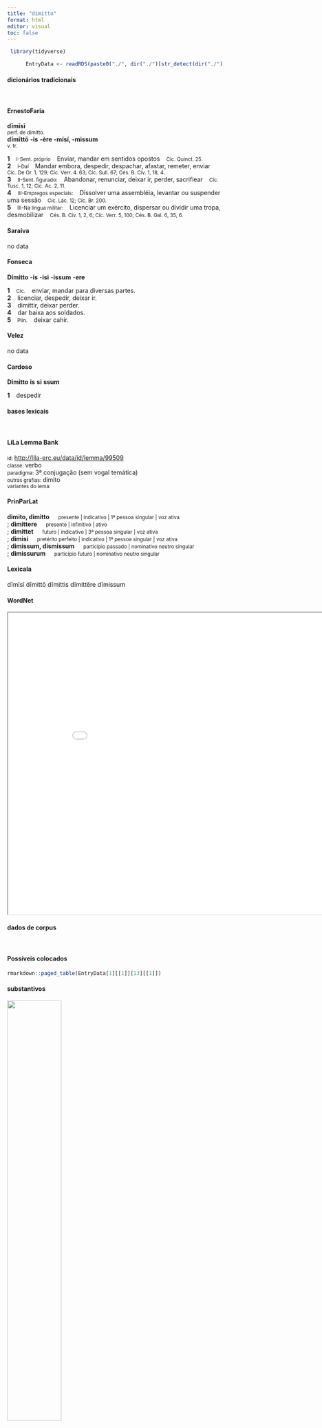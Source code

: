 ```yaml
---
title: "dimitto"
format: html
editor: visual
toc: false
---
```



```r
 library(tidyverse) 

      EntryData <- readRDS(paste0("./", dir("./")[str_detect(dir("./"), "_xx100-105-109-105-116-116-111xx_.rds")]))

```


#### dicionários tradicionais

&emsp;




::: panel-tabset

#### ErnestoFaria

<b>dīmīsī</b> <br> <small>perf. de dimítto.</small> <br> <small></small> 
 <b>dīmīttō</b> <b>-is</b> <b>-ère</b> <b>-mísí, -missum</b> <br> <small>v. tr.</small> <br> <small></small>   <p> <b>1</b> &ensp; <small>I-Sent. próprio</small> &ensp; Enviar, mandar em sentidos opostos &ensp; <small>Cíc. Quinct. 25.</small> <br> <b>2</b> &ensp; <small>I-Daí</small> &ensp; Mandar embora, despedir, despachar, afastar, remeter, enviar &ensp; <small>Cíc. De Or. 1, 129; Cíc. Verr. 4. 63; Cíc. Sull. 67; Cés. B. Civ. 1, 18, 4.</small> <br> <b>3</b> &ensp; <small>II-Sent. figurado:</small> &ensp; Abandonar, renunciar, deixar ir, perder, sacrifiear &ensp; <small>Cíc. Tusc. 1, 12; Cíc. Ac. 2, 11.</small> <br> <b>4</b> &ensp; <small>III-Empregos especiais:</small> &ensp; Dissolver uma assembléia, levantar ou suspender uma sessão &ensp; <small>Cíc. Lác. 12; Cíc. Br. 200.</small> <br> <b>5</b> &ensp; <small>III-Na língua militar:</small> &ensp; Licenciar um exército, dispersar ou dividir uma tropa, desmobilizar &ensp; <small>Cés. B. Civ. 1, 2, 6; Cíc. Verr. 5, 100; Cés. B. Gal. 6, 35, 6.</small> </p>




#### Saraiva

no data




#### Fonseca

<b>Dimitto</b> -<b>is</b> -<b>isi</b> -<b>issum</b> -<b>ere</b>   <p> <b>1</b> &ensp; <small>Cic.</small> &ensp; enviar, mandar para diversas partes. <br> <b>2</b> &ensp; licenciar, despedir, deixar ir. <br> <b>3</b> &ensp; dimittir, deixar perder. <br> <b>4</b> &ensp; dar baixa aos soldados. <br> <b>5</b> &ensp; <small>Plin.</small> &ensp; deixar cahir. </p>




#### Velez

no data




#### Cardoso

<b>Dimitto</b> <b>is</b> <b>si</b> <b>ssum</b>   <p> <b>1</b> &ensp; despedir </p>


:::



#### bases lexicais

&emsp;






::: panel-tabset

#### LiLa Lemma Bank

<small> id: </small> <a href=' http://lila-erc.eu/data/id/lemma/99509 ' target="_blank"> http://lila-erc.eu/data/id/lemma/99509 </a> <br>
<small> classe: </small> verbo    <br>
<small> paradigma: </small> 3ª conjugação (sem vogal temática) <br>
<small> outras grafias: </small> dimito <br>
<small> variantes do lema: </small>  <br>





#### PrinParLat

<b> dimito, dimitto </b>&emsp;<small> presente | indicativo | 1ª pessoa singular | voz ativa </small><br>
; <b> dimittere </b>&emsp;<small> presente | infinitivo | ativo </small><br>
; <b> dimittet </b>&emsp;<small> futuro | indicativo | 3ª pessoa singular | voz ativa </small><br>
; <b> dimisi </b>&emsp;<small> pretérito perfeito | indicativo | 1ª pessoa singular | voz ativa </small><br>
; <b> dimissum, dismissum </b>&emsp;<small> particípio passado | nominativo neutro singular </small><br>
; <b> dimissurum </b>&emsp;<small> particípio futuro | nominativo neutro singular </small><br>





#### Lexicala

dīmīsī 
 dīmittō 
 dīmittis 
 dīmittĕre 
 dīmissum




#### WordNet

<iframe width='900' height='700' src='Media/Tree__xx100-105-109-105-116-116-111xx__sem_type_lexemes_pt.html'>

</iframe>


:::



#### dados de corpus

&emsp;




::: panel-tabset

#### Possíveis colocados

```r

rmarkdown::paged_table(EntryData[1][[1]][13][[1]])

```


#### substantivos

![](./Media/wordcloud__xx100-105-109-105-116-116-111xx__BY_collocate_scoreSUBST.webp){width=50% fig-alt='This chart plots collocate by scoreSUBST, for the headword dimitto here are all the values plotted: collocate: concilium; scoreSUBST: 3. collocate: domus; scoreSUBST: 2. collocate: pars; scoreSUBST: 2. collocate: is; scoreSUBST: 0'}




#### adjetivos

![](./Media/wordcloud__xx100-105-109-105-116-116-111xx__BY_collocate_scoreADJ.webp){width=50% fig-alt='This chart plots collocate by scoreADJ, for the headword dimitto here are all the values plotted: collocate: concilium; scoreADJ: 0. collocate: domus; scoreADJ: 0. collocate: pars; scoreADJ: 0. collocate: is; scoreADJ: 0'}




#### verbos

![](./Media/wordcloud__xx100-105-109-105-116-116-111xx__BY_collocate_scoreVERBO.webp){width=50% fig-alt='This chart plots collocate by scoreVERBO, for the headword dimitto here are all the values plotted: collocate: concilium; scoreVERBO: 0. collocate: domus; scoreVERBO: 0. collocate: pars; scoreVERBO: 0. collocate: is; scoreVERBO: 0'}




#### advérbios

![](./Media/wordcloud__xx100-105-109-105-116-116-111xx__BY_collocate_scoreADV.webp){width=50% fig-alt='This chart plots collocate by scoreADV, for the headword dimitto here are all the values plotted: collocate: concilium; scoreADV: 0. collocate: domus; scoreADV: 0. collocate: pars; scoreADV: 0. collocate: is; scoreADV: 0'}




#### preposições e conjunções

![](./Media/wordcloud__xx100-105-109-105-116-116-111xx__BY_collocate_scoreFUNC.webp){width=50% fig-alt='This chart plots collocate by scoreFUNC, for the headword dimitto here are all the values plotted: collocate: concilium; scoreFUNC: 0. collocate: domus; scoreFUNC: 0. collocate: pars; scoreFUNC: 0. collocate: is; scoreFUNC: 0'}


:::



::: panel-tabset

#### ExemplosTraduzidos

<p> hac oratione habita concilium <b>dimisit</b> <br> <small> Caes.Gal.1.33.2 <br> Feito esse discurso, encerrou a reunião. <small> [JDD] </small> </small> </p>
; <p> placet igitur eos <b>dimitti</b> et augeri exercitum Catilinae <br> <small> Sal.Cat.51.43 <br> Me agrada então que eles sejam mandados embora e aumentem o exército de Catilina? <small> [JDD] </small> </small> </p>
; <p> et continuo <b>dimisit</b> eam febris et ministrabat eis <br> <small> Vulg.Marc.1.31 <br> e em seguida a febre a deixou e ela se pôs a servi-los. <small> [JDD] </small> </small> </p>
; <p> et <b>dimittentes</b> turbam adsumunt eum ita ut erat in navi <br> <small> Vulg.Marc.4.36 <br> E eles, despedindo a multidão, juntam-se a ele assim como estava, na barca. <small> [JDD] </small> </small> </p>
; <p> et si <b>dimisero</b> eos ieiunos in domum suam deficient in via <br> <small> Vulg.Marc.8.3 <br> e se eu os mandar em jejum para as suas casas, vão desmaiar no caminho. <small> [JDD] </small> </small> </p>
; <p> Caesar rursus ad uexandos hostes profectus magno coacto equitum numero ex finitimis ciuitatibus in omnes partes <b>dimittit</b> <br> <small> Caes.Gal.6.43.1 <br> César, tendo partido novamente para acossar os inimigos, reunindo das cidades vizinhas um grande número de cavaleiros, envia-os em todas as direções. <small> [JDD, de outra edição] </small> </small> </p>





#### Frequência por autor

![](./Media/barchart__xx100-105-109-105-116-116-111xx__lemma_BY_author_Frequencies.webp){width=50% fig-alt='This charts plots the frequency of lemma by author_Frequencies. The Hieronymus subcorpus registers the highest normalized frequency, with the value of 31.45 and an absolute frequency of 14. The Caesar subcorpus follows, with a normalized frequency of 7.93 and an absolute frequency of 21. the subcorpus with the least normalized frequency is Horatius with the normalized value of 0 and an absolute freqeuncy of 0. here are all the values: subcorpus: Caesar ; normalized frequency: 21 ; absolute frequency: 7.93111262179923. subcorpus: Cicero ; normalized frequency: 23 ; absolute frequency: 1.43280755525653. subcorpus: Horatius ; normalized frequency: 0 ; absolute frequency: 0. subcorpus: Ovidius ; normalized frequency: 2 ; absolute frequency: 3.43170899107756. subcorpus: Phaedrus ; normalized frequency: 1 ; absolute frequency: 1.5181417944436. subcorpus: Sallustius ; normalized frequency: 7 ; absolute frequency: 6.49290418328541. subcorpus: Seneca ; normalized frequency: 11 ; absolute frequency: 2.05296653664545. subcorpus: Suetonius ; normalized frequency: 0 ; absolute frequency: 0. subcorpus: Tacitus ; normalized frequency: 0 ; absolute frequency: 0. subcorpus: Vergilius ; normalized frequency: 2 ; absolute frequency: 3.86100386100386. subcorpus: Hieronymus ; normalized frequency: 14 ; absolute frequency: 31.4536059312514'}




#### Frequência por gênero

![](./Media/barchart__xx100-105-109-105-116-116-111xx__lemma_BY_genre_Frequencies.webp){width=50% fig-alt='This charts plots the frequency of lemma by genre_Frequencies. The Prosa.ficcional subcorpus registers the highest normalized frequency, with the value of 31.45 and an absolute frequency of 14. The Prosa.histórica subcorpus follows, with a normalized frequency of 6.82 and an absolute frequency of 28. the subcorpus with the least normalized frequency is Poesia.lírica with the normalized value of 0.84 and an absolute freqeuncy of 1. here are all the values: subcorpus: Prosa.histórica ; normalized frequency: 28 ; absolute frequency: 6.81613476472163. subcorpus: Prosa.filosófica ; normalized frequency: 11 ; absolute frequency: 1.81216124940281. subcorpus: Prosa.oratória ; normalized frequency: 12 ; absolute frequency: 1.15215116223248. subcorpus: Prosa.epistolográfica ; normalized frequency: 9 ; absolute frequency: 2.38480086912743. subcorpus: Poesia.lírica ; normalized frequency: 1 ; absolute frequency: 0.84125515268781. subcorpus: Poesia.didática ; normalized frequency: 2 ; absolute frequency: 1.69649673424379. subcorpus: Poesia.trágica ; normalized frequency: 2 ; absolute frequency: 1.73731758165393. subcorpus: Poesia.épica ; normalized frequency: 2 ; absolute frequency: 3.86100386100386. subcorpus: Prosa.ficcional ; normalized frequency: 14 ; absolute frequency: 31.4536059312514'}




#### Frequência por século

![](./Media/barchart__xx100-105-109-105-116-116-111xx__lemma_BY_period_Frequencies.webp){width=50% fig-alt='This charts plots the frequency of lemma by period_Frequencies. The IV.d.C. subcorpus registers the highest normalized frequency, with the value of 31.45 and an absolute frequency of 14. The I.a.C. subcorpus follows, with a normalized frequency of 2.51 and an absolute frequency of 54. the subcorpus with the least normalized frequency is II.d.C. with the normalized value of 0 and an absolute freqeuncy of 0. here are all the values: subcorpus: I.a.C. ; normalized frequency: 54 ; absolute frequency: 2.51338142890389. subcorpus: I.d.C. ; normalized frequency: 13 ; absolute frequency: 1.98867982254857. subcorpus: II.d.C. ; normalized frequency: 0 ; absolute frequency: 0. subcorpus: IV.d.C. ; normalized frequency: 14 ; absolute frequency: 31.4536059312514'}


:::

